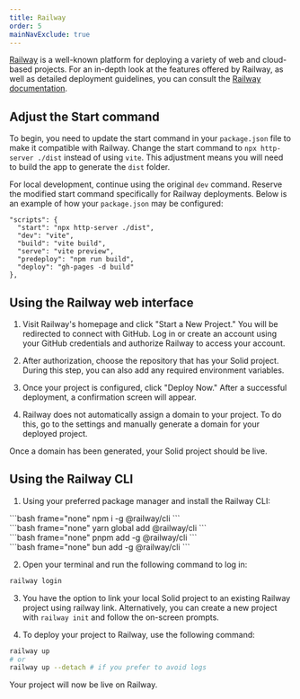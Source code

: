 ```yaml
---
title: Railway
order: 5
mainNavExclude: true
---
```



[Railway](https://railway.app/) is a well-known platform for deploying a variety of web and cloud-based projects.
For an in-depth look at the features offered by Railway, as well as detailed deployment guidelines, you can consult the [Railway documentation](https://docs.railway.app/).

## Adjust the Start command

To begin, you need to update the start command in your `package.json` file to make it compatible with Railway.
Change the start command to `npx http-server ./dist` instead of using `vite`.
This adjustment means you will need to build the app to generate the `dist` folder.

For local development, continue using the original `dev` command.
Reserve the modified start command specifically for Railway deployments.
Below is an example of how your `package.json` may be configured:

```jsonl
"scripts": {
  "start": "npx http-server ./dist",
  "dev": "vite",
  "build": "vite build",
  "serve": "vite preview",
  "predeploy": "npm run build",
  "deploy": "gh-pages -d build"
},
```

## Using the Railway web interface

1. Visit Railway's homepage and click "Start a New Project."
   You will be redirected to connect with GitHub.
   Log in or create an account using your GitHub credentials and authorize Railway to access your account.

<EraserLink
	href="https://app.eraser.io/workspace/w9y9PNVjwSqDCEPNTEoe?elements=Ow2cGMhUtdPVAMoioe4fPA"
	preview="https://app.eraser.io/workspace/w9y9PNVjwSqDCEPNTEoe/preview?elements=Ow2cGMhUtdPVAMoioe4fPA&type=embed"
/>

2. After authorization, choose the repository that has your Solid project.
   During this step, you can also add any required environment variables.

<EraserLink
	href="https://app.eraser.io/workspace/w9y9PNVjwSqDCEPNTEoe?elements=XA18EOcjo3gQeBRlzIubIw"
	preview="https://app.eraser.io/workspace/w9y9PNVjwSqDCEPNTEoe/preview?elements=XA18EOcjo3gQeBRlzIubIw&type=embed"
/>

3. Once your project is configured, click "Deploy Now."
   After a successful deployment, a confirmation screen will appear.

<EraserLink
	href="https://app.eraser.io/workspace/w9y9PNVjwSqDCEPNTEoe?elements=nFgehyw9gH9l7ezv5W4EvQ"
	preview="https://app.eraser.io/workspace/w9y9PNVjwSqDCEPNTEoe/preview?elements=nFgehyw9gH9l7ezv5W4EvQ&type=embed"
/>

4. Railway does not automatically assign a domain to your project.
   To do this, go to the settings and manually generate a domain for your deployed project.

<EraserLink
	href="https://app.eraser.io/workspace/w9y9PNVjwSqDCEPNTEoe?elements=2y6TnvBnztCwN8ecamrffQ"
	preview="https://app.eraser.io/workspace/w9y9PNVjwSqDCEPNTEoe/preview?elements=2y6TnvBnztCwN8ecamrffQ&type=embed"
/>

Once a domain has been generated, your Solid project should be live.

## Using the Railway CLI

1. Using your preferred package manager and install the Railway CLI:

<TabsCodeBlocks>
<div id="npm">
```bash frame="none"
npm i -g @railway/cli
```
</div>

<div id="yarn">
```bash frame="none" 
yarn global add @railway/cli 
```
</div>

<div id="pnpm">
```bash frame="none"
pnpm add -g @railway/cli
```
</div>

<div id="bun">
```bash frame="none"
bun add -g @railway/cli
```
</div>
</TabsCodeBlocks>

2. Open your terminal and run the following command to log in:

```bash frame="none"
railway login
```

3. You have the option to link your local Solid project to an existing Railway project using railway link.
   Alternatively, you can create a new project with `railway init` and follow the on-screen prompts.

4. To deploy your project to Railway, use the following command:

```bash frame="none"
railway up
# or
railway up --detach # if you prefer to avoid logs
```

Your project will now be live on Railway.
